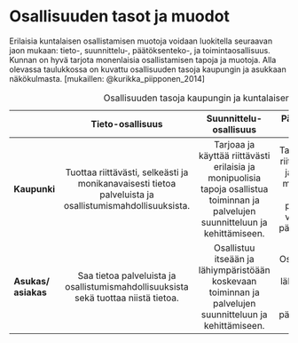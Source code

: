 # Osallisuuden tasot ja muodot

Erilaisia kuntalaisen osallistamisen muotoja voidaan luokitella seuraavan jaon mukaan: tieto-, suunnittelu-, päätöksenteko-, ja toimintaosallisuus. Kunnan on hyvä tarjota monenlaisia osallistamisen tapoja ja muotoja. Alla olevassa taulukkossa on kuvattu osallisuuden tasoja kaupungin ja asukkaan näkökulmasta. [mukaillen: @kurikka_piipponen_2014]

|                     |                                            Tieto-osallisuus                                             |                                                       Suunnittelu-osallisuus                                                       |                                                      Päätöksenteko-osallisuus                                                      |                                              Toimeenpano-osallisuus                                               |
|--------------|:------------:|:-------------:|:-------------:|:------------:|
| **Kaupunki**        | Tuottaa riittävästi, selkeästi ja monikanavaisesti tietoa palveluista ja osallistumismahdollisuuksista. | Tarjoaa ja käyttää riittävästi erilaisia ja monipuolisia tapoja osallistua toiminnan ja palvelujen suunnitteluun ja kehittämiseen. | Tarjoaa ja käyttää riittävästi erilaisia ja monipuolisia mahdollisuuksia osallistua päätöksenteon valmisteluun ja päätöksentekoon. |                                Tukee ja mahdollistaa konkreettisen osallistumisen                                 |
| **Asukas/ asiakas** |           Saa tietoa palveluista ja osallistumismahdollisuuksista sekä tuottaa niistä tietoa.           |              Osallistuu itseään ja lähiympäristöään koskevaan toiminnan ja palvelujen suunnitteluun ja kehittämiseen.              |                           Osallistuu itseään ja lähiympäristöään ja palveluja koskevaan päätöksentekoon.                           | Osallistuu konkreettisesti toimintaan omassa lähiympäristössään ja osallistuu palvelujen tuottamiseen eri tavoin. |

: Osallisuuden tasoja kaupungin ja kuntalaisen näkökulmasta.
